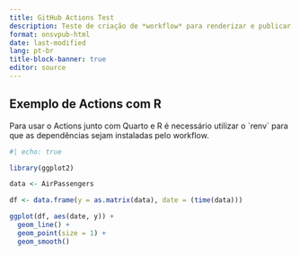 ```yaml
---
title: GitHub Actions Test
description: Teste de criação de *workflow* para renderizar e publicar relatório em Quarto Markdown
format: onsvpub-html
date: last-modified
lang: pt-br
title-block-banner: true
editor: source
---
```


## Exemplo de Actions com R

Para usar o Actions junto com Quarto e R é necessário utilizar o \`renv\` para que as dependências sejam instaladas pelo workflow.

```r
#| echo: true

library(ggplot2)

data <- AirPassengers

df <- data.frame(y = as.matrix(data), date = (time(data)))

ggplot(df, aes(date, y)) +
  geom_line() + 
  geom_point(size = 1) +
  geom_smooth()
```
